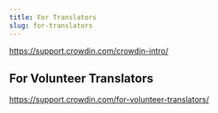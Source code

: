```yaml
---
title: For Translators
slug: for-translators
---
```


https://support.crowdin.com/crowdin-intro/

## For Volunteer Translators

https://support.crowdin.com/for-volunteer-translators/
